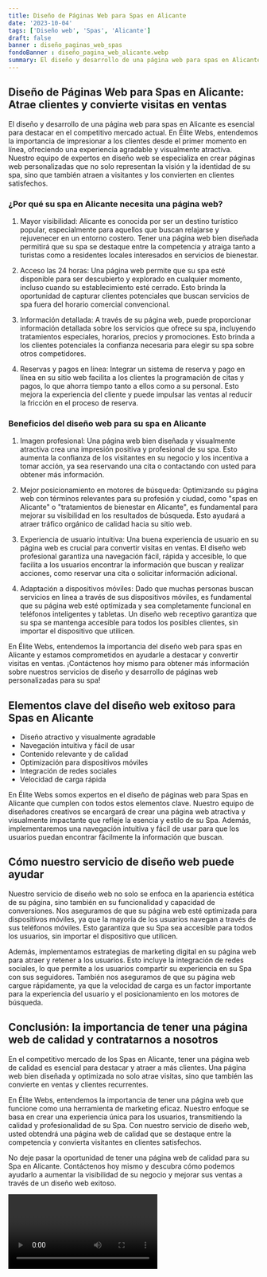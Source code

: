 ```yaml
---
title: Diseño de Páginas Web para Spas en Alicante
date: '2023-10-04'
tags: ['Diseño web', 'Spas', 'Alicante']
draft: false
banner : diseño_paginas_web_spas
fondoBanner : diseño_pagina_web_alicante.webp
summary: El diseño y desarrollo de una página web para spas en Alicante es esencial para destacar en el competitivo mercado actual. En Élite Webs, entendemos la importancia de impresionar a los clientes desde el primer momento en línea, ofreciendo una experiencia agradable y visualmente atractiva. Nuestro equipo de expertos en diseño web se especializa en crear páginas web personalizadas que no solo representan la visión y la identidad de su spa, sino que también atraen a visitantes y los convierten en clientes satisfechos.
---
```


## Diseño de Páginas Web para Spas en Alicante: Atrae clientes y convierte visitas en ventas

El diseño y desarrollo de una página web para spas en Alicante es esencial para destacar en el competitivo mercado actual. En Élite Webs, entendemos la importancia de impresionar a los clientes desde el primer momento en línea, ofreciendo una experiencia agradable y visualmente atractiva. Nuestro equipo de expertos en diseño web se especializa en crear páginas web personalizadas que no solo representan la visión y la identidad de su spa, sino que también atraen a visitantes y los convierten en clientes satisfechos.

### ¿Por qué su spa en Alicante necesita una página web?

1. Mayor visibilidad: Alicante es conocida por ser un destino turístico popular, especialmente para aquellos que buscan relajarse y rejuvenecer en un entorno costero. Tener una página web bien diseñada permitirá que su spa se destaque entre la competencia y atraiga tanto a turistas como a residentes locales interesados en servicios de bienestar.

2. Acceso las 24 horas: Una página web permite que su spa esté disponible para ser descubierto y explorado en cualquier momento, incluso cuando su establecimiento esté cerrado. Esto brinda la oportunidad de capturar clientes potenciales que buscan servicios de spa fuera del horario comercial convencional.

3. Información detallada: A través de su página web, puede proporcionar información detallada sobre los servicios que ofrece su spa, incluyendo tratamientos especiales, horarios, precios y promociones. Esto brinda a los clientes potenciales la confianza necesaria para elegir su spa sobre otros competidores.

4. Reservas y pagos en línea: Integrar un sistema de reserva y pago en línea en su sitio web facilita a los clientes la programación de citas y pagos, lo que ahorra tiempo tanto a ellos como a su personal. Esto mejora la experiencia del cliente y puede impulsar las ventas al reducir la fricción en el proceso de reserva.

### Beneficios del diseño web para su spa en Alicante

1. Imagen profesional: Una página web bien diseñada y visualmente atractiva crea una impresión positiva y profesional de su spa. Esto aumenta la confianza de los visitantes en su negocio y los incentiva a tomar acción, ya sea reservando una cita o contactando con usted para obtener más información.

2. Mejor posicionamiento en motores de búsqueda: Optimizando su página web con términos relevantes para su profesión y ciudad, como "spas en Alicante" o "tratamientos de bienestar en Alicante", es fundamental para mejorar su visibilidad en los resultados de búsqueda. Esto ayudará a atraer tráfico orgánico de calidad hacia su sitio web.

3. Experiencia de usuario intuitiva: Una buena experiencia de usuario en su página web es crucial para convertir visitas en ventas. El diseño web profesional garantiza una navegación fácil, rápida y accesible, lo que facilita a los usuarios encontrar la información que buscan y realizar acciones, como reservar una cita o solicitar información adicional.

4. Adaptación a dispositivos móviles: Dado que muchas personas buscan servicios en línea a través de sus dispositivos móviles, es fundamental que su página web esté optimizada y sea completamente funcional en teléfonos inteligentes y tabletas. Un diseño web receptivo garantiza que su spa se mantenga accesible para todos los posibles clientes, sin importar el dispositivo que utilicen.

En Élite Webs, entendemos la importancia del diseño web para spas en Alicante y estamos comprometidos en ayudarle a destacar y convertir visitas en ventas. ¡Contáctenos hoy mismo para obtener más información sobre nuestros servicios de diseño y desarrollo de páginas web personalizadas para su spa!

<GifSeo />

<Cta />

## Elementos clave del diseño web exitoso para Spas en Alicante

- Diseño atractivo y visualmente agradable
- Navegación intuitiva y fácil de usar
- Contenido relevante y de calidad
- Optimización para dispositivos móviles
- Integración de redes sociales
- Velocidad de carga rápida

En Élite Webs somos expertos en el diseño de páginas web para Spas en Alicante que cumplen con todos estos elementos clave. Nuestro equipo de diseñadores creativos se encargará de crear una página web atractiva y visualmente impactante que refleje la esencia y estilo de su Spa. Además, implementaremos una navegación intuitiva y fácil de usar para que los usuarios puedan encontrar fácilmente la información que buscan.

## Cómo nuestro servicio de diseño web puede ayudar

Nuestro servicio de diseño web no solo se enfoca en la apariencia estética de su página, sino también en su funcionalidad y capacidad de conversiones. Nos aseguramos de que su página web esté optimizada para dispositivos móviles, ya que la mayoría de los usuarios navegan a través de sus teléfonos móviles. Esto garantiza que su Spa sea accesible para todos los usuarios, sin importar el dispositivo que utilicen.

Además, implementamos estrategias de marketing digital en su página web para atraer y retener a los usuarios. Esto incluye la integración de redes sociales, lo que permite a los usuarios compartir su experiencia en su Spa con sus seguidores. También nos aseguramos de que su página web cargue rápidamente, ya que la velocidad de carga es un factor importante para la experiencia del usuario y el posicionamiento en los motores de búsqueda.

## Conclusión: la importancia de tener una página web de calidad y contratarnos a nosotros

En el competitivo mercado de los Spas en Alicante, tener una página web de calidad es esencial para destacar y atraer a más clientes. Una página web bien diseñada y optimizada no solo atrae visitas, sino que también las convierte en ventas y clientes recurrentes. 

En Élite Webs, entendemos la importancia de tener una página web que funcione como una herramienta de marketing eficaz. Nuestro enfoque se basa en crear una experiencia única para los usuarios, transmitiendo la calidad y profesionalidad de su Spa. Con nuestro servicio de diseño web, usted obtendrá una página web de calidad que se destaque entre la competencia y convierta visitantes en clientes satisfechos.

No deje pasar la oportunidad de tener una página web de calidad para su Spa en Alicante. Contáctenos hoy mismo y descubra cómo podemos ayudarlo a aumentar la visibilidad de su negocio y mejorar sus ventas a través de un diseño web exitoso.

<Video />

<CtaBot job='Spas' city='Alicante'/>

<Gmaps query='Alicante+españa+maps' />